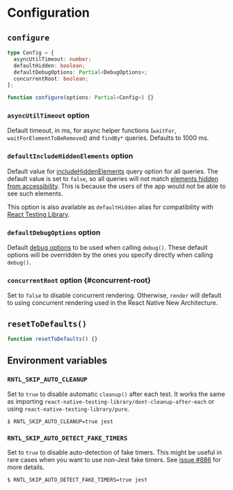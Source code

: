 # Configuration

## `configure`

```ts
type Config = {
  asyncUtilTimeout: number;
  defaultHidden: boolean;
  defaultDebugOptions: Partial<DebugOptions>;
  concurrentRoot: boolean;
};

function configure(options: Partial<Config>) {}
```

### `asyncUtilTimeout` option

Default timeout, in ms, for async helper functions (`waitFor`, `waitForElementToBeRemoved`) and `findBy*` queries. Defaults to 1000 ms.

### `defaultIncludeHiddenElements` option

Default value for [includeHiddenElements](docs/api/queries#includehiddenelements-option) query option for all queries. The default value is set to `false`, so all queries will not match [elements hidden from accessibility](#ishiddenfromaccessibility). This is because the users of the app would not be able to see such elements.

This option is also available as `defaultHidden` alias for compatibility with [React Testing Library](https://testing-library.com/docs/dom-testing-library/api-configuration/#defaulthidden).

### `defaultDebugOptions` option

Default [debug options](#debug) to be used when calling `debug()`. These default options will be overridden by the ones you specify directly when calling `debug()`.

### `concurrentRoot` option {#concurrent-root}

Set to `false` to disable concurrent rendering.
Otherwise, `render` will default to using concurrent rendering used in the React Native New Architecture.

## `resetToDefaults()`

```ts
function resetToDefaults() {}
```

## Environment variables

### `RNTL_SKIP_AUTO_CLEANUP`

Set to `true` to disable automatic `cleanup()` after each test. It works the same as importing `react-native-testing-library/dont-cleanup-after-each` or using `react-native-testing-library/pure`.

```shell
$ RNTL_SKIP_AUTO_CLEANUP=true jest
```

### `RNTL_SKIP_AUTO_DETECT_FAKE_TIMERS`

Set to `true` to disable auto-detection of fake timers. This might be useful in rare cases when you want to use non-Jest fake timers. See [issue #886](https://github.com/callstack/react-native-testing-library/issues/886) for more details.

```shell
$ RNTL_SKIP_AUTO_DETECT_FAKE_TIMERS=true jest
```
